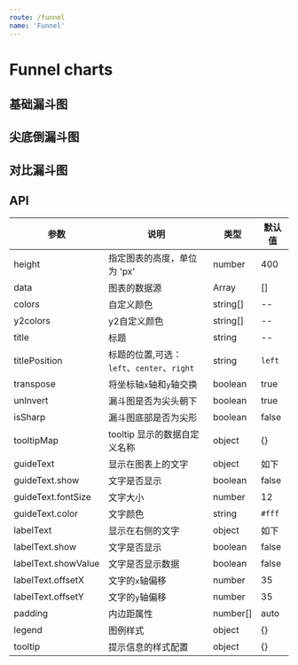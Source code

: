 ```yaml
---
route: /funnel
name: 'Funnel'
---
```



# Funnel charts

## 基础漏斗图

<Playground>
  <Funnel
    data={[
      {"x": "浏览网站", "y1": 50000},
      {"x": "放入购物车", "y1": 35000},
      {"x": "生成订单", "y1": 25000},
      {"x": "支付订单", "y1": 15000},
      {"x": "完成交易", "y1": 8000}
    ]}
    height={400}
    title={'基础漏斗图'}
    titlePosition={'center'}
    padding={[0, 200, 55, 200]}
    transpose={true}
    colors={["#0050B3", "#1890FF", "#40A9FF", "#69C0FF", "#BAE7FF"]}
    labelText={{
      show: true,
      showValue: true,
      offsetX: 10,
      offsetY: 5,
    }}
    guideText={{
      show: true,
      fontSize: '12',
      color: '#fff',
      textAlign: 'center',
    }}
  />
</Playground>

## 尖底倒漏斗图

<Playground>
  <Funnel
    data={[
      {"x": "浏览网站", "y1": 50000},
      {"x": "放入购物车", "y1": 35000},
      {"x": "生成订单", "y1": 25000},
      {"x": "支付订单", "y1": 15000},
      {"x": "完成交易", "y1": 8000}
    ]}
    height={400}
    padding={[0, 200, 55, 200]}
    colors={["#0050B3", "#1890FF", "#40A9FF", "#69C0FF", "#BAE7FF"]}
    transpose={true}
    unInvert={false}
    isSharp={true}
    guideText={{
      show: true,
      fontSize: '12',
      color: '#fff',
      textAlign: 'center',
    }}
  />
</Playground>

## 对比漏斗图

<Playground>
  <Funnel
    data={[
      {"x": "浏览网站", "y2": 100, "y1": 80},
      {"x": "放入购物车", "y2": 80,"y1": 50},
      {"x": "生成订单", "y2": 60,"y1": 30},
      {"x": "支付订单", "y2": 40,"y1": 10},
      {"x": "完成交易", "y2": 30,"y1": 5}
    ]}
    height={400}
    padding={[0, 200, 55, 200]}
    transpose={true}
    isSharp={true}
    colors={["#0050B3", "#1890FF", "#40A9FF", "#69C0FF", "#BAE7FF"]}
    y2colors={["#0050B3", "#1890FF", "#40A9FF", "#69C0FF", "#BAE7FF"]}
    tooltipMap={{
      y1: '实际预期',
      y2: '期望预期',
    }}
    labelText={{
      show: true,
      showValue: false,
      offsetX: 10,
      offsetY: 5,
    }}
  />
</Playground>

## API

|参数|说明|类型|默认值|
|--|--|--|--|
|height|指定图表的高度，单位为 'px'|number|400|
|data|图表的数据源|Array|[]|
|colors|自定义颜色|string[]|--|
|y2colors|y2自定义颜色|string[]|--|
|title|标题|string|--|
|titlePosition|标题的位置,可选：`left`、`center`、`right`|string|`left`|
|transpose|将坐标轴`x`轴和`y`轴交换|boolean|true|
|unInvert|漏斗图是否为尖头朝下|boolean|true|
|isSharp|漏斗图底部是否为尖形|boolean|false|
|tooltipMap|tooltip 显示的数据自定义名称|object|{}|
|guideText|显示在图表上的文字|object|如下|
|guideText.show|文字是否显示|boolean|false|
|guideText.fontSize|文字大小|number|12|
|guideText.color|文字颜色|string|`#fff`|
|labelText|显示在右侧的文字|object|如下|
|labelText.show|文字是否显示|boolean|false|
|labelText.showValue|文字是否显示数据|boolean|false|
|labelText.offsetX|文字的`x`轴偏移|number|35|
|labelText.offsetY|文字的`y`轴偏移|number|35|
|padding|内边距属性|number[]|auto|
|legend|图例样式|object|{}|
|tooltip|提示信息的样式配置|object|{}|



